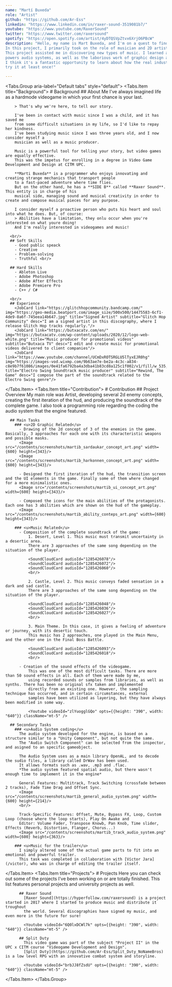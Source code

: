 ```yaml
---
name: "Martí Buxeda"
role: "Artist"
github: "https://github.com/Ar-Ess"
linkedin: "https://www.linkedin.com/in/raxer-sound-3519081b7/"
youtube: "https://www.youtube.com/RaxerSound"
twitter: "https://www.twitter.com/raxersound"
spotify: "https://open.spotify.com/artist/4yDTQSVpZtvx6XrjO6PBcW"
description: "Hello, my name is Mart Buxeda, and I'm on a quest to find absolute silence!
In this project, I primarily took on the role of musician and 2D artist, but I also did some coding. 
This project assisted me in discovering new types of music. I learned a lot about the code that 
powers audio systems, as well as the laborious work of graphic design and concept art
I think it's a fantastic opportunity to learn about how the real industry operate, and everyone should 
try it at least once!"

---
```


<Tabs.Group aria-label="Default tabs" style="default">
  <Tabs.Item title="Background">
    # Background
      ## About Me
        I've always imagined life as a hardmode videogame in which your first chance is your last.

        > That's why we're here, to tell our story.

        I've been in contact with music since I was a child, and it has saved me 
        from some difficult situations in my life, so I'd like to repay her kindness. 
        I've been studying music since I was three years old, and I now consider myself a 
        musician as well as a music producer. 
        
        Music is a powerful tool for telling your story, but video games are equally effective. 
        This was the impetus for enrolling in a degree in Video Game Development and Design at CITM UPC.
        
        **Marti Buxeda** is a programmer who enjoys innovating and creating strange mechanics that transport people 
        to a fast-paced adventure where time flies. 
        But on the other hand, he has a **SIDE B** called **Raxer Sound**. This entity is in charge of his 
        musical side, managing sound and musical creativity in order to create and compose musical pieces for any purpose.

        I consider myself a proactive person who puts his heart and soul into what he does. But, of course:
        > Abilities have a limitation, they onlu occur when you're interested on what youre doing!
        And I'm really interested in videogames and music!
      
      <br/>
      ## Soft Skills
        - Good public speack 
        - Creative
        - Problem-solving
        - Truthful <br/>

      ## Hard Skills
        - Ableton Live
        - Adobe Photoshop
        - Adobe After Effects
        - Adobe Premiere Pro
        - C++ / C#
      
      <br/>
      ## Experience
        <JobCard link="https://glitchhopcommunity.bandcamp.com/" img="https://geo-media.beatport.com/image_size/500x500/14475583-6cf1-4de9-8a6f-745eea14b647.jpg" title="Signed Artist" subtitle="Glitch Hop Community" desc="I am a signed artist in this discography, where I release Glitch Hop tracks regularly."/>
        <JobCard link="https://butxacatv.com/en/" img="https://butxacatv.com/wp-content/uploads/2020/12/logo-web-white.png" title="Music producer for promotional videos" subtitle="Butxaca TV" desc="I edit and create music for promotional videos delivered to client companies"/>
        <JobCard link="https://www.youtube.com/channel/UCmDxROTSRGLU5lTyxEJR0hg" img="https://images-vod.wixmp.com/9b63ae7e-be2a-4c3c-a834-c8e9b7f61086/images/0e41fa6792ba4a3dba41b83cd8a125c1f002/v1/fill/w_535,h_301,q_85,usm_0.66_1.00_0.01/file.jpg" title="Electro Swing Soundtrack music producer" subtitle="Rewind, The Game" desc="I compose the part of the soundtrack related to the Electro Swing genre"/>
        
  </Tabs.Item>
  <Tabs.Item title="Contribution">
    # Contribution
      ## Project Overview
        My main role was Artist, developing several 2d enemy concepts, creating the first iteration of the
        hud, and producing the soundtrack of the complete game. I also took a programming role regarding the
        coding the audio system that the engine featured.

      ## Main Tasks
        ### <u>2D Graphic Related</u>
          - Drawing of the 2d concept of 3 of the enemies in the game. Basically, 3 approaches for each one with its characteristic weapons and possible masks.
          <Image src="/contents/screenshots/martib_sardaukar_concept_art.png" width={600} height={343}/>
          <Image src="/contents/screenshots/martib_harkonnen_concept_art.png" width={600} height={343}/>

          - Designed the first iteration of the hud, the transition screen and the UI elements in the game. Finally some of them where changed for a more minimalistic ones.
          <Image src="/contents/screenshots/martib_ui_concept_art.png" width={600} height={343}/>

          - Composed the icons for the main abilities of the protagonists. Each one has 3 abilities which are shown on the hud of the gameplay.
          <Image src="/contents/screenshots/martib_ability_conteps_art.png" width={600} height={343}/>

        ### <u>Music Related</u>
          - Composition of the complete soundtrack of the game: 
              1. Desert, Level 1. This music must transmit uncertainty in a desertic area. 
              There are 3 approaches of the same song depending on the situation of the player.

              <SoundCloudCard audioId="1285426078"/>
              <SoundCloudCard audioId="1285426072"/>
              <SoundCloudCard audioId="1285426060"/>
              <br/>

              2. Castle, Level 2. This music conveys faded sensation in a dark and sad castle. 
              There are 3 approaches of the same song depending on the situation of the player.

              <SoundCloudCard audioId="1285426048"/>
              <SoundCloudCard audioId="1285426036"/>
              <SoundCloudCard audioId="1285426027"/>
              <br/>

              3. Main Theme. In this case, it gives a feeling of adventure or journey, with its desertic touch.
              This music has 2 approaches, one played in the Main Menu, and the other one in the Final Boss Battle.

              <SoundCloudCard audioId="1285426093"/>
              <SoundCloudCard audioId="1285426018"/>
              <br/>

          - Creation of the sound effects of the videogame.
              This was one of the most difficult tasks. There are more than 50 sound effects in all. Each of them were made by me, 
              using recorded sounds or samples from libraries, as well as synths. There has been no original sfx taken and implemented 
              directly from an existing one. However, the sampling technique has occurred, and in certain circumstances, external 
              samples have been utilized as layering, but they have always been modified in some way.

              <Youtube videoId="zlYuogglGQo" opts={{height: "390", width: "640"}} className="mt-5" />

      ## Secondary Tasks
        ### <u>Audio System coding</u>
          The audio system developed for the engine, is based on a structure similar to a "Unity Component", but not quite the same. 
          The "Audio Switch Component" can be selected from the inspector, and asigned to an specific gameobject.
          
          The Audio System uses as a main library OpenAL, and to decode the sudio files, a library called DrWav has been used.
          It allows formats such as .wav, .mp3 and .flac. 
          *The audio system featured spatial audio, but there wasn't enough time to implement it in the engine*

          General Features: Multitrack, Track Switching (crossfade between 2 tracks), Fade Time Drag and Offset Sync.
          <Image src="/contents/screenshots/martib_general_audio_system.png" width={600} height={214}/>
          <br/>

          Track-Specific Features: Offset, Mute, Bypass FX, Loop, Custom Loop (choose where the loop starts), Play On Awake and 
          Editor: Volume Fader, Transpose Knowb, Pan Knob, Time slider, Effects (Reverb, Distortion, Flanger, Chorus...)
          <Image src="/contents/screenshots/martib_track_audio_system.png" width={600} height={363}/>

        ### <u>Music for the trailer</u>
          I simply altered some of the actual game parts to fit into an emotional and powerful trailer.
          This task was completed in collaboration with [Víctor Jara](/victor), who was in charge of editing the trailer itself.

  </Tabs.Item>
  <Tabs.Item title="Projects">
     # Projects
        Here you can check out some of the projects I've been working on or are totally finished.
        This list features personal projects and university projects as well.

          ## Raxer Sound
            [Raxer Sound](https://hyperfollow.com/raxersound) is a project started in 2017 where I started to produce music and distribute it troughout
            the world. Several discographies have signed my music, and even more in the future for sure!

            <Youtube videoId="6Q0lxDCWl7k" opts={{height: "390", width: "640"}} className="mt-5" />

          ## Split Duty
            This video game was part of the subject "Project II" in the UPC x CITM course "Videogame Development and Design".
            [Split Duty](https://github.com/Ar-Ess/Split_Duty_NoNameBros) is a low level RPG with an innovative combat system and storyline.

            <Youtube videoId="brbJJ8fZsdU" opts={{height: "390", width: "640"}} className="mt-5" />

  </Tabs.Item>
</Tabs.Group>
